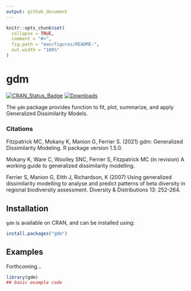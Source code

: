 ```yaml
---
output: github_document
---
```


<!-- README.md is generated from README.Rmd. Please edit that file -->

```r
knitr::opts_chunk$set(
  collapse = TRUE,
  comment = "#>",
  fig.path = "man/figures/README-",
  out.width = "100%"
)
```

# gdm

<!-- badges: start -->
[![CRAN_Status_Badge](https://www.r-pkg.org/badges/version/gdm?color=blue)](https://cran.r-project.org/web/packages/gdm)
[![Downloads](https://cranlogs.r-pkg.org/badges/gdm?color=blue)](https://cran.rstudio.com/package=gdm)
<!-- badges: end -->

The `gdm` package provides function to fit, plot, summarize, and apply Generalized Dissimilarity Models.

### Citations

Fitzpatrick MC, Mokany K, Manion G, Ferrier S. (2021) gdm: Generalized Dissimilarity Modeling. R package version 1.5.0.

Mokany K, Ware C, Woolley SNC, Ferrier S, Fitzpatrick MC (in revision) A working guide to generalized dissimilarity modelling.

Ferrier S, Manion G, Elith J, Richardson, K (2007) Using generalized dissimilarity modelling to analyse and predict patterns of beta diversity in regional biodiversity assessment. Diversity & Distributions 13: 252-264.

## Installation

`gdm` is available on CRAN, and can be installed using:

``` r
install.packages("gdm")
```

## Examples

Forthcoming...

```r
library(gdm)
## basic example code
```


